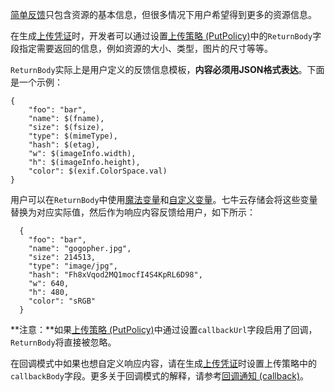 [简单反馈](/kodo/manual/1651/simple-response)只包含资源的基本信息，但很多情况下用户希望得到更多的资源信息。

在生成[上传凭证](/kodo/manual/1208/upload-token)时，开发者可以通过设置[上传策略 (PutPolicy)](/kodo/manual/1206/put-policy)中的`ReturnBody`字段指定需要返回的信息，例如资源的大小、类型，图片的尺寸等等。

`ReturnBody`实际上是用户定义的反馈信息模板，**内容必须用JSON格式表达**。下面是一个示例：

```
{
    "foo": "bar",
    "name": $(fname),
    "size": $(fsize),
    "type": $(mimeType),
    "hash": $(etag),
    "w": $(imageInfo.width),
    "h": $(imageInfo.height),
    "color": $(exif.ColorSpace.val)
}
```

用户可以在`ReturnBody`中使用[魔法变量](/kodo/manual/1235/vars#magicvar)和[自定义变量](/kodo/manual/1235/vars#xvar)。<span id="Productname">七牛云存储</span>会将这些变量替换为对应实际值，然后作为响应内容反馈给用户，如下所示：

```
  {
    "foo": "bar",
    "name": "gogopher.jpg",
    "size": 214513,
    "type": "image/jpg",
    "hash": "Fh8xVqod2MQ1mocfI4S4KpRL6D98",
    "w": 640,
    "h": 480,
    "color": "sRGB"
  }
```

**注意：**如果[上传策略 (PutPolicy)](/kodo/manual/1206/put-policy)中通过设置`callbackUrl`字段启用了回调，`ReturnBody`将直接被忽略。

在回调模式中如果也想自定义响应内容，请在生成[上传凭证](/kodo/manual/1208/upload-token)时设置上传策略中的`callbackBody`字段。更多关于回调模式的解释，请参考[回调通知 (callback)](/kodo/manual/1653/callback)。